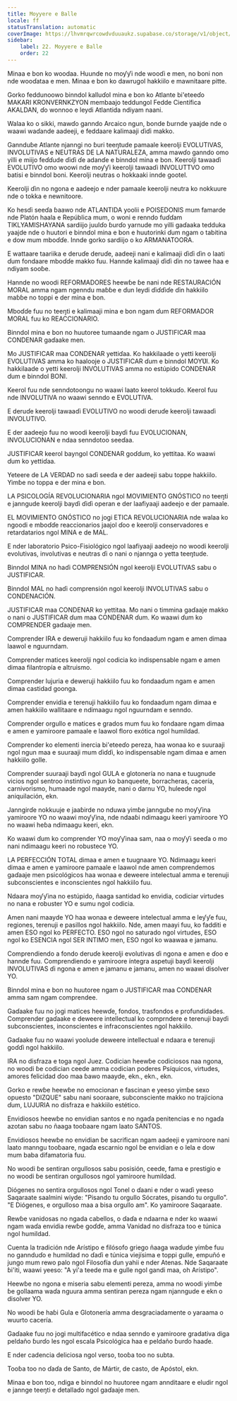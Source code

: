 ```yaml
---
title: Moƴƴere e Balle
locale: ff
statusTranslation: automatic
coverImage: https://lhvmrqwrcowdvduuaukz.supabase.co/storage/v1/object/public/strapi-uploads/small_cover-educacion-fundamental.webp-2d51a7828a2b1309555be27f7e2a61a0.webp
sidebar:
    label: 22. Moƴƴere e Balle
    order: 22
---
```

Minaa e bon ko woodaa. Huunde no moƴƴi nde wooɗi e men, no boni non nde wooɗataa e men. Minaa e bon ko dawrugol hakkiilo e mawnitaare pitte.

Gorko feddunoowo binndol kalluɗol mina e bon ko Atlante bi'eteeɗo MAKARI KRONVERNKZYON membaajo teddungol Fedde Científica AKALDAN, ɗo wonnoo e leydi Atlantida ndiyam naani.

Walaa ko o sikki, mawɗo ganndo Arcaico ngun, bonde ɓurnde yaajde nde o waawi waɗande aadeeji, e feddaare kalimaaji ɗiɗi makko.

Gannduɓe Atlante njanngi no ɓuri teeŋtude pamaale keerolji EVOLUTIVAS, INVOLUTIVAS e NEUTRAS DE LA NATURALEZA, amma mawɗo ganndo omo yilli e miijo feɗɗude ɗiɗi ɗe adanɗe e binndol mina e bon. Keerolji tawaaɗi EVOLUTIVO omo woowi nde moƴƴi keerolji tawaaɗi INVOLUTTVO omo batisi e binndol boni. Keerolji neutras o hokkaaki innde gootel.

Keerolji ɗin no ngona e aadeejo e nder pamaale keerolji neutra ko nokkuure nde o tokka e newnitoore.

Ko hesɗi seeɗa ɓaawo nde ATLANTIDA yoolii e POISEDONIS mum famarde nde Platón haala e República mum, o woni e renndo fuɗɗam TIKLYAMISHAYANA sardiijo juulɗo ɓurɗo yarnude mo yilli gaɗaaka tedduka yaajde nde o huutori e binndol mina e bon e huutorinki ɗum ngam o tabitina e dow mum mboɗɗe. Innde gorko sardiijo o ko ARMANATOORA.

E wattaare taariika e deruɗe deruɗe, aadeeji nani e kalimaaji ɗiɗi ɗin o laati ɗum fondaare mboɗɗe makko fuu. Hannde kalimaaji ɗiɗi ɗin no tawee haa e ndiyam sooɓe.

Hannde no woodi REFORMADORES heewɓe ɓe nani nde RESTAURACIÓN MORAL amma ngam ngenndu maɓɓe e ɗun leydi ɗiɗɗiɗe ɗin hakkiilo maɓɓe no toppi e der mina e bon.

Mboɗɗe fuu no teeŋti e kalimaaji mina e bon ngam ɗum REFORMADOR MORAL fuu ko REACCIONARIO.

Binndol mina e bon no huutoree tumaande ngam o JUSTIFICAR maa CONDENAR gaɗaake men.

Mo JUSTIFICAR maa CONDENAR yettiɗaa. Ko hakkilaade o yetti keerolji EVOLUTIVAS amma ko haalooje o JUSTIFICAR ɗum e binndol MOƳƲI. Ko hakkilaade o yetti keerolji INVOLUTIVAS amma no estúpido CONDENAR ɗum e binndol BONI.

Keerol fuu nde senndotoongu no waawi laato keerol tokkuɗo. Keerol fuu nde INVOLUTIVA no waawi senndo e EVOLUTIVA.

E deruɗe keerolji tawaaɗi EVOLUTIVO no woodi deruɗe keerolji tawaaɗi INVOLUTIVO.

E der aadeejo fuu no woodi keerolji bayɗi fuu EVOLUCIONAN, INVOLUCIONAN e ndaa senndotoo seeɗaa.

JUSTIFICAR keerol bayngol CONDENAR goɗɗum, ko yettitaa. Ko waawi ɗum ko yettiɗaa.

Yeteere de LA VERDAD no saɗi seeɗa e der aadeeji sabu toppe hakkiilo. Yimɓe no toppa e der mina e bon.

LA PSICOLOGÍA REVOLUCIONARIA ngol MOVIMIENTO GNÓSTICO no teeŋti e janngude keerolji bayɗi ɗiɗi operan e der laafiyaaji aadeejo e der pamaale.

EL MOVIMIENTO GNÓSTICO no jogi ETICA REVOLUCIONARIA nde walaa ko ngoodi e mboɗɗe reaccionarios jaajol ɗoo e keerolji conservadores e retardatarios ngol MINA e de MAL.

E nder laboratorio Psico-Fisiológico ngol laafiyaaji aadeejo no woodi keerolji evolutivas, involutivas e neutras ɗi o nani o njannga o yetta teeŋtude.

Binndol MINA no haɗi COMPRENSIÓN ngol keerolji EVOLUTIVAS sabu o JUSTIFICAR.

Binndol MAL no haɗi comprensión ngol keerolji INVOLUTIVAS sabu o CONDENACIÓN.

JUSTIFICAR maa CONDENAR ko yettitaa. Mo nani o timmina gaɗaaje makko o nani o JUSTIFICAR ɗum maa CONDENAR ɗum. Ko waawi ɗum ko COMPRENDER gaɗaaje men.

Comprender IRA e deweruji hakkiilo fuu ko fondaaɗum ngam e amen dimaa laawol e nguurndam.

Comprender matices keerolji ngol codicia ko indispensable ngam e amen dimaa filantropía e altruismo.

Comprender lujuria e deweruji hakkiilo fuu ko fondaaɗum ngam e amen dimaa castidad goonga.

Comprender envidia e terenuji hakkiilo fuu ko fondaaɗum ngam dimaa e amen hakkiilo wallitaare e ndimaagu ngol nguurndam e senndo.

Comprender orgullo e matices e grados mum fuu ko fondaare ngam dimaa e amen e yamiroore pamaale e laawol floro exótica ngol humildad.

Comprender ko elementi inercia bi'eteeɗo pereza, haa wonaa ko e suuraaji ngol ngun maa e suuraaji mum ɗiɗɗi, ko indispensable ngam dimaa e amen hakkiilo golle.

Comprender suuraaji bayɗi ngol GULA e glotonería no nana e tuugnude vicios ngol sentroo instintivo ngun ko banqueete, borracheras, cacería, carnivorismo, humaade ngol maayde, nani o darnu YO, huleede ngol aniquilación, ekn.

Janngirɗe nokkuuje e jaaɓirde no nduwa yimɓe jannguɓe no moƴƴina yamiroore YO no waawi moƴƴina, nde ndaaɓi ndimaagu keeri yamiroore YO no waawi heɓa ndimaagu keeri, ekn.

Ko waawi ɗum ko comprender YO moƴƴinaa sam, naa o moƴƴi seeɗa o mo nani ndimaagu keeri no robustece YO.

LA PERFECCIÓN TOTAL dimaa e amen e tuugnaare YO. Ndimaagu keeri dimaa e amen e yamiroore pamaale e laawol nde amen comprendemos gaɗaaje men psicológicos haa wonaa e deweere intelectual amma e terenuji subconscientes e inconscientes ngol hakkiilo fuu.

Ndaara moƴƴina no estúpido, ñaaga santidad ko envidia, codiciar virtudes no nana e robuster YO e sumu ngol codicia.

Amen nani maayde YO haa wonaa e deweere intelectual amma e leƴƴe fuu, regiones, terenuji e pasillos ngol hakkiilo. Nde, amen maayi fuu, ko fadditi e amen ESO ngol ko PERFECTO. ESO ngol no saturado ngol virtudes, ESO ngol ko ESENCIA ngol SER INTIMO men, ESO ngol ko waawaa e jamanu.

Comprendiendo a fondo deruɗe keerolji evolutivas ɗi ngona e amen e ɗoo e hannde fuu. Comprendiendo e yamiroore íntegra aspetuji bayɗi keerolji INVOLUTIVAS ɗi ngona e amen e jamanu e jamanu, amen no waawi disolver YO.

Binndol mina e bon no huutoree ngam o JUSTIFICAR maa CONDENAR amma sam ngam comprendee.

Gaɗaake fuu no jogi matices heewɗe, fondos, trasfondos e profundidades. Comprender gaɗaake e deweere intellectual ko comprndere e terenuji bayɗi subconscientes, inconscientes e infraconscientes ngol hakkiilo.

Gaɗaake fuu no waawi yoolude deweere intellectual e ndaara e terenuji goɗɗi ngol hakkiilo.

IRA no disfraza e toga ngol Juez. Codician heewɓe codiciosos naa ngona, no woodi ɓe codician ceede amma codician poderes Psíquicos, virtudes, amores felicidad ɗoo maa ɓawo maayde, ekn., ekn., ekn.

Gorko e rewɓe heewɓe no emocionan e fascinan e yeeso yimɓe sexo opuesto "DIZQUE" sabu nani sooraare, subconsciente makko no trajiciona ɗum, LUJURIA no disfraza e hakkiilo estético.

Envidiosos heewɓe no envidian santos e no ngaɗa penitencias e no ngaɗa azotan sabu no ñaaga tooɓaare ngam laato SANTOS.

Envidiosos heewɓe no envidian ɓe sacrifican ngam aadeeji e yamiroore nani laato manngu tooɓaare, ngaɗa escarnio ngol ɓe envidian e o lela e dow mum baba difamatoria fuu.

No woodi ɓe sentiran orgullosos sabu posisión, ceede, fama e prestigio e no woodi ɓe sentiran orgullosos ngol yamiroore humildad.

Diógenes no sentira orgullosos ngol Tonel o ɗaani e nder o waɗi yeeso Saqaraate saalmini wiyde: "Pisando tu orgullo Sócrates, pisando tu orgullo". "E Diógenes, e orgulloso maa a bisa orgullo am". Ko yamiroore Saqaraate.

Rewɓe vanidosas no ngada cabellos, o ɗaɗa e ndaarna e nder ko waawi ngam waɗa envidia rewɓe goɗɗe, amma Vanidad no disfraza too e túnica ngol humildad.

Cuenta la tradición nde Arístipo e filósofo griego ñaaga waɗude yimɓe fuu no gannduɗo e humildad no ɗaɗi e túnica viejísima e toppi gulle, empuñó e jungo mum rewo palo ngol Filosofía ɗun yahii e nder Atenas. Nde Saqaraate ɓi'iti, waawi yeeso: "A yi'a teede ma e gulle ngol gandi maa, oh Arístipo".

Heewɓe no ngona e miseria sabu elementi pereza, amma no woodi yimɓe ɓe gollaama waɗa nguura amma sentiran pereza ngam njanngude e ekn o disolver YO.

No woodi ɓe haɓi Gula e Glotonería amma desgraciadamente o yaraama o wuurto cacería.

Gaɗaake fuu no jogi multifacético e ndaa senndo e yamiroore gradativa diga peldaño ɓurɗo les ngol escala Psicológica haa e peldaño ɓurɗo haaɗe.

E nder cadencia deliciosa ngol verso, tooɓa too no subta.

Tooɓa too no ɗaɗa de Santo, de Mártir, de casto, de Apóstol, ekn.

Minaa e bon too, ndiga e binndol no huutoree ngam annditaare e eludir ngol e jannge teeŋti e detallado ngol gaɗaaje men.

